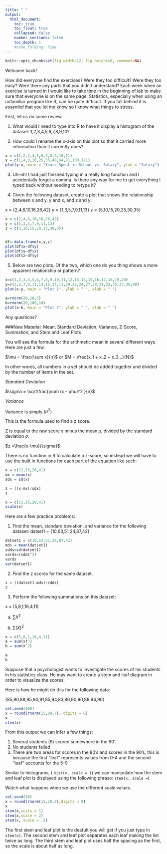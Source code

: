 ```yaml
---
title: " "
output:
  html_document:
    toc: true
    toc_float: true
    collapsed: false
    number_sections: false
    toc_depth: 1
    #code_folding: hide
---
```


```r
knitr::opts_chunk$set(fig.width=12, fig.height=8, comment=NA)
```


Welcome back! 

How did everyone find the exercises? Were they too difficult? Were they too easy? Were there any parts that you didn't understand? Each week when an exercise is turned in I would like to take time in the beginning of lab to make sure that everyone is on the same page. Statistics, especially when using an unfamiliar program like R, can be quite difficult. If you fall behind it is *essential* that you let me know so I know what things to stress. 

First, let us do some review. 

1. What would I need to type into R to have it display a histogram of the dataset: 1,2,3,4,5,6,7,8,9,10?

2. How could I rename the x-axis on this plot so that it carried more information than it currently does?

```r
x = c(1,2,3,4,5,6,7,8,9,10,11)
y = c(1,4,9,16,25,36,49,64,81,100,121)
plot(y~x, main = "Years Spent in School vs. Salary", ylab = "Salary")
```

3. Uh-oh! I had just finished typing in a really long function and I accidentally forgot a comma. Is there any way for me to get everything I typed back without needing to retype it?

4. Given the following dataset, create a plot that shows the relationship between x and y, y and x, and z and y: 

x = {2,4,6,10,16,26,42}
y = {1,3,5,7,9,11,13}
z = {5,10,15,20,25,30,35}


```r
x = c(2,4,6,10,16,26,42)
y = c(1,3,5,7,9,11,13)
z = c(5,10,15,20,25,30,35)


df<-data.frame(x,y,z)
plot(df$x~df$y)
plot(df$y~df$x)
plot(df$z~df$y)
```

5. Below are two plots. Of the two, which one do you thing shows a more apparent relationship or pattern?

```r
x=c(1,2,3,4,5,6,7,8,9,10,11,12,13,14,15,16,17,18,19,20)
y=c(2,2,7,9,11,13,15,17,11,20,22,24,27,28,31,32,35,37,38,40)
plot(x~y, main = "Plot 1", ylab = " ", xlab = " ")

a=rnorm(20,20,5)
b=rnorm(20,100,10)
plot(a~b, main = "Plot 2", ylab = " ", xlab = " ")
```

Any questions?

###New Material: Mean, Standard Deviation, Variance, Z-Score, Summation, and Stem and Leaf Plots

You will see the formula for the arithmetic mean in several different ways. Here are just a few. 

$\mu = \frac{\sum x}{n}$ or $M = \frac{x_1 + x_2 + x_3...}{N}$

In other words, all numbers in a set should be added together and divided by the number of items in the set. 

*Standard Deviation*

$\sigma = \sqrt\frac{\sum (x - \mu)^2 }{n}$

*Variance*

Variance is simply $(\sigma ^2)$

This is the formula used to find a z score. 

Z is equal to the raw score $x$ minus the mean $\mu$, divided by the standard deviation $\sigma$.

$z =\frac{x-\mu}{\sigma}$

There is no function in R to calculate a z-score, so instead we will have to use the built in functions for each part of the equation like such:

```r
x = c(12,16,20,41)
mx = mean(x)
sdx = sd(x)

z = ((x-mx)/sdx)
z 
```

```r
x = c(12,16,20,41)
scale(x)
```

Here are a few practice problems:

1. Find the mean, standard deviation, and variance for the following dataset:
datset1 = {10,63,51,24,87,42}

```r
datset1 = c(10,63,51,24,87,42)
mds = mean(datset1)
sdds=sd(datset1)
vards=(sdds^2)
vards
var(datset1)

```
2. Find the z scores for the same dataset. 

```r
z = ((datset1-mds)/sdds)
z
```
3. Perform the following summations on this dataset:

x = (5,8,1,16,4,11)

a) $\sum X^2$

b) $\sum (X)^2$


```r
x = c(5,8,1,16,4,11)
a = sum(x)^2
b = sum(x^2)

a
b
```


Suppose that a psychologist wants to investigate the scores of his students in his statistics class. He may want to create a stem and leaf diagram in order to visualize the scores. 

Here is how he might do this for the following data:

{85,90,88,95,90,91,85,94,83,86,90,90,88,94,90}

```r
set.seed(100)
x = round(rnorm(15,89,7), digits = 0)
x
stem(x)

```

From this output we can infer a few things: 

1) Several students (9) scored somewhere in the 90'.
2) No students failed
3) There are two areas for scores in the 80's and scores in the 90's, this is because the first "leaf" represents values from 0-4 and the second "leaf" accounts for the 5-9.

Similar to histograms, ( `hist(x, scale = )`) we can manipulate how the stem and leaf plot is displayed using the following phrase: `stem(x, scale = `)

Watch what happens when we use the different scale values.

```r
set.seed(10)
x = round(rnorm(15,20,2),digits = 0)
x
stem(x,scale = 1)
stem(x,scale = 2)
stem(x, scale = .5)
```
The first stem and leaf plot is the deafult you will get if you just type in `stem(x)`.
The second stem and leaf plot separates each leaf making the list twice as long. 
The third stem and leaf plot uses half the spacing as the first, so the scale is about half as long. 

